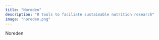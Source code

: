 ```yaml
---
title: "Noreden"
description: "R tools to faciliate sustainable nutrition research"
image: "noreden.png"
---
```


Noreden


